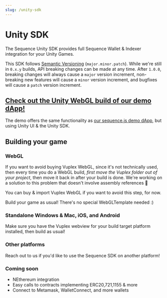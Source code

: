 ```yaml
---
slug: /unity-sdk
---
```

# Unity SDK
The Sequence Unity SDK provides full Sequence Wallet & Indexer integration for your Unity Games.

This SDK follows [Semantic Versioning](https://semver.org/) (`major.minor.patch`). While we're still in `0.x.y` builds, API breaking changes can be made at any time. After `1.0.0`, breaking changes will always cause a `major` version increment, non-breaking new features will cause a `minor` version increment, and bugfixes will cause a `patch` version increment.

## [Check out the Unity WebGL build of our demo dApp!](https://0xsequence.github.io/web3-unity-sdk/)
The demo offers the same functionality as [our sequence.js demo dApp](https://github.com/0xsequence/demo-dapp), but using Unity UI & the Unity SDK.

## Building your game
### WebGL
If you want to avoid buying Vuplex WebGL, since it's not technically used, then every time you do a WebGL build, _first move the Vuplex folder out of your project_, then move it back in after your build is done.
We're working on a solution to this problem that doesn't involve assembly references 🙏

You can buy & import Vuplex WebGL if you want to avoid this step, for now.

Build your game as usual! There's no special WebGLTemplate needed :)
### Standalone Windows & Mac, iOS, and Android
Make sure you have the Vuplex webview for your build target platform installed, then build as usual!
### Other platforms
Reach out to us if you'd like to use the Sequence SDK on another platform!

### Coming soon
- NEthereum integration
- Easy calls to contracts implementing ERC20,721,1155 & more
- Connect to Metamask, WalletConnect, and more wallets
